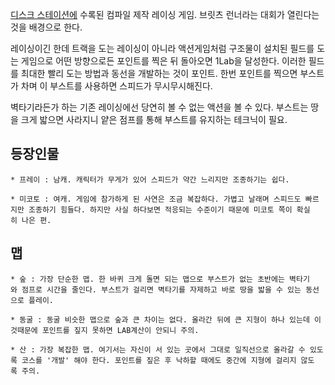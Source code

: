 [[디스크 스테이션]]에 수록된 컴파일 제작 레이싱 게임. 브릿츠 런너라는 대회가 열린다는 것을 배경으로 한다. 

레이싱이긴 한데 트랙을 도는 레이싱이 아니라 액션게임처럼 구조물이 설치된 필드를 도는 게임으로 어떤 방향으로든 포인트를 찍은 뒤 돌아오면 1Lab을 달성한다. 이러한 필드를 최대한 빨리 도는 방법과 동선을 개발하는 것이 포인트. 한번 포인트를 찍으면 부스트가 차며 이 부스트를 사용하면 스피드가 무시무시해진다. 

벽타기라든가 하는 기존 레이싱에선 당연히 볼 수 없는 액션을 볼 수 있다. 부스트는 땅을 크게 밟으면 사라지니 얕은 점프를 통해 부스트를 유지하는 테크닉이 필요.

== 등장인물 ==

 * 프레이 : 남캐. 캐릭터가 무게가 있어 스피드가 약간 느리지만 조종하기는 쉽다.

 * 미코토 : 여캐. 게임에 참가하게 된 사연은 조금 복잡하다. 가볍고 날래며 스피드도 빠르지만 조종하기 힘들다. 하지만 사실 하다보면 적응되는 수준이기 때문에 미코토 쪽이 확실히 나은 편.


== 맵 ==

 * 숲 : 가장 단순한 맵. 한 바퀴 크게 돌면 되는 맵으로 부스트가 없는 초반에는 벽타기와 점프로 시간을 줄인다. 부스트가 걸리면 벽타기를 자제하고 바로 땅을 밟을 수 있는 동선으로 플레이.

 * 동굴 : 동굴 비슷한 맵으로 숲과 큰 차이는 없다. 올라간 뒤에 큰 지형이 하나 있는데 이것때문에 포인트를 짚지 못하면 LAB계산이 안되니 주의.

 * 산 : 가장 복잡한 맵. 여기서는 자신이 서 있는 곳에서 그대로 일직선으로 올라갈 수 있도록 코스를 '개발' 해야 한다. 포인트를 짚은 후 낙하할 때에도 중간에 지형에 걸리지 않도록 주의.
